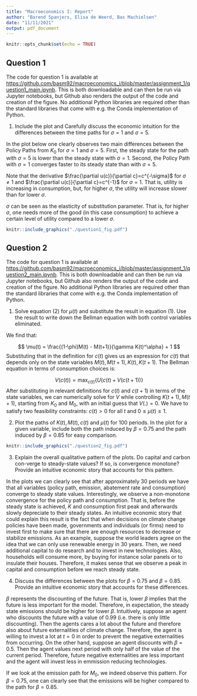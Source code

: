 ```yaml
---
title: "Macroeconomics I: Report"
author: "Barend Spanjers, Elisa de Weerd, Bas Machielsen"
date: "11/11/2021"
output: pdf_document
---
```


```r
knitr::opts_chunk$set(echo = TRUE)
```

## Question 1

The code for question 1 is available at [https://github.com/basm92/macroeconomics_i/blob/master/assignment_1/question1_main.ipynb](https://github.com/basm92/macroeconomics_i/blob/master/assignment_1/question1_main.ipynb). This is both downloadable and can then be run via Jupyter notebooks, but Github also renders the output of the code and creation of the figure. No additional Python libraries are required other than the standard libraries that come with e.g. the Conda implementation of Python.

1. Include the plot and  Carefully discuss the economic intuition for the differences between the
time paths for $\sigma = 1$ and $\sigma = 5$.

In the plot below one clearly observes two main differences between the Policy Paths from $K_0$ for $\sigma=1$ and $\sigma=5$. First, the steady state for the path with $\sigma=5$ is lower than the steady state with $\sigma=1$. Second, the Policy Path with $\sigma=1$ converges faster to its steady state than with $\sigma=5$. 

Note that the derivative $\frac{\partial u(c)}{\partial c}=c^{-\sigma}$ for $\sigma \not=1$ and $\frac{\partial u(c)}{\partial c}=c^{-1}$ for $\sigma=1$. That is, utility is increasing in consumption, but, for higher $\sigma$, the utility will increase slower than for lower $\sigma$.   

$\sigma$ can be seen as the elasticity of substitution parameter. That is, for higher $\sigma$, one needs more of the good (in this case consumption) to achieve a certain level of utility compared to a lower $\sigma$. 

```r
knitr::include_graphics("./question1_fig.pdf")
```


## Question 2

The code for question 1 is available at [https://github.com/basm92/macroeconomics_i/blob/master/assignment_1/question2_main.ipynb](https://github.com/basm92/macroeconomics_i/blob/master/assignment_1/question2_main.ipynb). This is both downloadable and can then be run via Jupyter notebooks, but Github also renders the output of the code and creation of the figure. No additional Python libraries are required other than the standard libraries that come with e.g. the Conda implementation of Python.

1. Solve equation (2) for $\mu(t)$ and substitute the result in equation (1). Use the result to write down the Bellman equation with both control variables eliminated.

We find that:

$$
\mu(t) = \frac{(1-\phi)M(t) - M(t+1)}{\gamma K(t)^\alpha} + 1
$$
Substituting that in the definition for $c(t)$ gives us an expression for $c(t)$ that depends only on the state variables $M(t), M(t+1), K(t), K(t+1)$. The Bellman equation in terms of consumption choices is:

$$
V(c(t)) = \max_{c(t)} \{U(c(t) + V(c(t+1))\}
$$
After substituting in relevant definitions for $c(t)$ and $c(t+1)$ in terms of the state variables, we can numerically solve for $V$ while controlling $K(t+1), M(t+1)$, starting from $K_0$ and $M_0$, with an initial guess that $V(.) = 0$. We have to satisfy two feasibility constraints: $c(t) > 0$ for all $t$ and $0 \leq \mu(t) \geq 1$. 

2. Plot the paths of $K(t), M(t), c(t)$ and $\mu(t)$ for 100 periods. In the plot for a given variable, include both the path induced by $\beta = 0.75$ and the path induced by $\beta = 0.85$ for easy comparison.


```r
knitr::include_graphics("./question2_fig.pdf")
```

3. Explain the overall qualitative pattern of the plots. Do capital and carbon con-verge to steady-state values? If so, is convergence monotone? Provide an intuitive economic story that accounts for this pattern.

In the plots we can clearly see that after approximately 30 periods we have that all variables (policy path, emission, abatement rate and consumption) converge to steady state values. Interestingly, we observe a non-monotone convergence for the policy path and consumption. That is, before the steady state is achieved, $K$ and consumption first peak and afterwards slowly depreciate to their steady states. An intuitive economic story that could explain this result is the fact that when decisions on climate change policies have been made, governments and individuals (or firms) need to invest first to make sure that there are enough resources to decrease or stabilize emissions. As an example, suppose the world leaders agree on the idea that we can only use renewable energy in 30 years. Then, we need additional capital to do research and to invest in new technologies. Also, households will consume more, by buying for instance solar panels or to insulate their houses. Therefore, it makes sense that we  observe a peak in capital and consumption before we reach steady state. 

4. Discuss the differences between the plots for $\beta = 0.75$ and $\beta= 0.85$. Provide an intuitive economic story that accounts for these differences.

$\beta$ represents the discounting of the future. That is, lower $\beta$ implies that the future is less important for the model. Therefore, in expectation, the steady state emissions should be higher for lower $\beta$. Intuitively, suppose an agent who discounts the future with a value of 0.99 (i.e. there is only little discounting). Then the agents cares a lot about the future and therefore also about future externalities of climate change. Therefore, the agent is willing to invest a lot at $t=0$ in order to prevent the negative externalities from occurring. On the other hand, suppose an agent discounts with $\beta=0.5$. Then the agent values next period with only half of the value of the current period. Therefore, future negative externalities are less important and the agent will invest less in emmission reducing technologies.  

If we look at the emission path for $M_0$, we indeed observe this pattern. For $\beta=0.75$, one can clearly see that the emissions will be higher compared to the path for $\beta=0.85$. 
